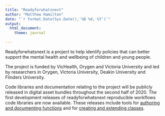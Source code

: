 ```yaml
---
title: "Readyforwhatsnext"
author: "Matthew Hamilton"
date: "`r format.Date(Sys.Date(),'%B %d, %Y')`"
output: 
  html_document:
    theme: journal
          
---
```


Readyforwhatsnext is a project to help identify policies that can better support the mental health and wellbeing of children and young people.

The project is funded by VicHealth, Orygen and Victoria University and led by researchers in Orygen, Victoria University, Deakin University and Flinders University. 

Code libraries and documentation relating to the project will be publicly released in digital asset bundles throughout the second half of 2020. The first development releases of readyforwhatsnext reproducible workflows code libraries are now available. These releases include tools for [authoring and documenting functions](https://readyforwhatsnext.github.io/readyforwhatsnext/ready4fun.html) and for [creating and extending classes](https://readyforwhatsnext.github.io/readyforwhatsnext/ready4class.html). 
